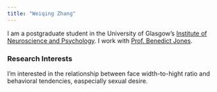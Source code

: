 ```yaml
---
title: "Weiqing Zhang"
---
```



I am a postgraduate student in the University of Glasgow's
[Institute of Neuroscience and Psychology](http://www.gla.ac.uk/researchinstitutes/neurosciencepsychology/).
I work with [Prof. Benedict Jones](https://www.gla.ac.uk/researchinstitutes/neurosciencepsychology/staff/benjones).

### Research Interests

I'm interested in the relationship between face width-to-hight ratio and behavioral tendencies, easpecially sexual desire.

